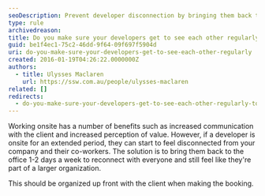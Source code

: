 ```yaml
---
seoDescription: Prevent developer disconnection by bringing them back to the office 1-2 days a week for team connection and company alignment.
type: rule
archivedreason:
title: Do you make sure your developers get to see each other regularly to avoid becoming disconnected?
guid: be1f4ec1-75c2-46dd-9f64-09f697f5904d
uri: do-you-make-sure-your-developers-get-to-see-each-other-regularly
created: 2016-01-19T04:26:22.0000000Z
authors:
  - title: Ulysses Maclaren
    url: https://ssw.com.au/people/ulysses-maclaren
related: []
redirects:
  - do-you-make-sure-your-developers-get-to-see-each-other-regularly-to-avoid-becoming-disconnected
---
```


Working onsite has a number of benefits such as increased communication with the client and increased perception of value. However, if a developer is onsite for an extended period, they can start to feel disconnected from your company and their co-workers.
The solution is to bring them back to the office 1-2 days a week to reconnect with everyone and still feel like they're part of a larger organization.

This should be organized up front with the client when making the booking.